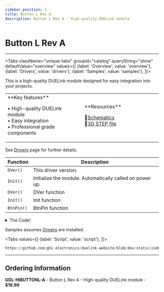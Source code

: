 ```yaml
---
sidebar_position: 1
title: Button L Rev A
description: Button L Rev A - High-quality DUELink module
---
```



# Button L Rev A

<ProductImageSelector 
  partNumber="hibuttonl-a"
  productName="Button L Rev A"
/>

---

<Tabs className="unique-tabs" groupid="catalog" queryString="show" defaultValue="overview"
  values={[
    {label: 'Overview', value: 'overview'},
    {label: 'Drivers', value: 'drivers'},
    {label: 'Samples', value: 'samples'},
  ]}>

<TabItem value="overview">

This is a high-quality DUELink module designed for easy integration into your projects.

<table><td width='50%'>
**Key features**

• High-quality DUELink module<br/>
• Easy integration<br/>
• Professional grade components<br/>

</td><td width='50%'>
**Resources**
 
📄[Schematics](/sch/hibuttonl-a.pdf)<br/>
🔩[3D STEP file](/3d/hibuttonl-a.step)<br/>

</td></table>

</TabItem>

<TabItem value="drivers">

See [Drivers](../../engine/drivers) page for further details.

| Function | Description |
| --- | --- |
| `DVer()` | This driver version. |
| `Init()` | Initialize the module. Automatically called on power up. |
| `DVer()` | DVer function |
| `Init()` | Init function |
| `BtnPin()` | BtnPin function |

<details>
  <summary>The Code!</summary>

```py reference title="Button L Rev A Driver"
https://github.com/ghi-electronics/duelink-website/blob/dev/static/code/drivers/hmi/button-l.due
```

</details>

</TabItem>

<TabItem value="samples">

Samples assumes [Drivers](../../engine/drivers) are installed.

<Tabs
  values={[
    {label: 'Script', value: 'script'},
  ]}>

<TabItem value="script">

```py reference title="Script Sample"
https://github.com/ghi-electronics/duelink-website/blob/dev/static/code/samples/script/hmi/button-l.txt
```
</TabItem>

</Tabs>

</TabItem>

</Tabs>

---

## Ordering Information

**GDL-HIBUTTONL-A** - Button L Rev A - High-quality DUELink module - **$19.99**
